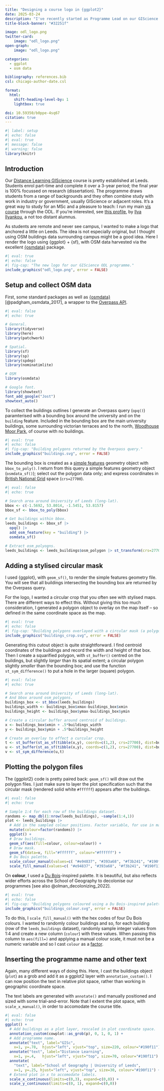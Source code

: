 ```yaml
---
title: "Designing a course logo in {ggplot2}"
date: 2025-03-24
description: "I've recently started as Programme Lead on our GIScience Distance Learning MSc. Naturally I spent some time playing around with logos. Here's my attempt using {ggplot2} + {sf}, data via {osmdata}. "
title-block-banner: "#32251f"

image: odl_logo.png
twitter-card: 
    image: "odl_logo.png"
open-graph: 
    image: "odl_logo.png"

categories:
  - ggplot
  - osm data

bibliography: references.bib
csl: chicago-author-date.csl

format:
  html:
    shift-heading-level-by: 1
    lightbox: true

doi: 10.59350/b0ppe-4sq67
citation: true
---
```


```r
#| label: setup
#| echo: false
#| eval: true
#| message: false
#| warning: false
library(knitr)
```

## Introduction

Our [Distance Learning GIScience](https://courses.leeds.ac.uk/d985/geographical-information-science-msc) course is pretty established at Leeds. Students enrol part-time and complete it over a 3-year period; the final year is 100% focussed on research (dissertation). The programme draws students from a range of backgrounds and they often combine study with work in industry or government, usually GIScience or adjacent roles. It's a great way to study for an MSc and a pleasure to teach: I run my main [vis course](../../../../../teaching) through the ODL. If you're interested, see [this profile](https://environment.leeds.ac.uk/geography-masters/dir-record/student-alumni-profiles/1651/ilya-ilyankou), by [Ilya Ilyankou](https://ilyankou.com/), a not too distant alumnus.      

As students are remote and never see campus, I wanted to make a logo that anchored a little on Leeds. The idea is not especially original, but I thought using OSM buildings data surrounding campus might be a good idea. Here I render the logo using {ggplot} + {sf}, with OSM data harvested via the excellent [{osmdata}](https://docs.ropensci.org/osmdata/) package.



```r
#| eval: true
#| echo: false
#| fig-cap: "The new logo for our GIScience ODL programme."
include_graphics("odl_logo.png", error = FALSE)
```

## Setup and collect OSM data

First, some standard packages as well as [{osmdata}](https://docs.ropensci.org/osmdata/) [@padgham_osmdata_2017], a wrapper to the [Overpass API](https://wiki.openstreetmap.org/wiki/Overpass_API).  


```r
#| eval: false
#| echo: true

# General. 
library(tidyverse)
library(here)
library(patchwork)

# Spatial.
library(sf)
library(sp)
library(spdep)
library(nominatimlite)

# OSM
library(osmdata)

# Google font.
library(showtext)
font_add_google("Jost")
showtext_auto()
```


To collect the buildings outlines I generate an Overpass query (`opq()`) paramterised with a bounding box around the university and on the `building` feature. Included in the bounding box are the main university buildings, some surrounding victorian terraces and to the north, [Woodhouse Moor Park](https://en.wikipedia.org/wiki/Woodhouse_Moor), of course with no buildings. 

```r
#| eval: true
#| echo: false
#| fig-cap: "Building polygons returned by the Overpass query."
include_graphics("buildings.svg", error = FALSE)
```


The bounding box is created as a [simple features](https://r-spatial.github.io/sf/) geometry object with `bbox_to_poly()`. I return from this query a simple features geometry object (`osmdata_sf()`); select out the polygon data only; and express coordinates  in [British National Grid](https://en.wikipedia.org/wiki/Ordnance_Survey_National_Grid) space (`crs=27700`).

```r
#| eval: false
#| echo: true

# Search area around University of Leeds (long-lat).
bbox <- c(-1.5692, 53.8014, -1.5451, 53.8157)
bbox_sf <- bbox_to_poly(bbox)

# Get buildings within bbox.
leeds_buildings <- bbox_sf |>
  opq() |>
  add_osm_feature(key = "building") |>
  osmdata_sf() 

# Extract osm_polyogns.
leeds_buildings <- leeds_buildings$osm_polygon |> st_transform(crs=27700)
```


## Adding a stylised circular mask

 I used {ggplot}, with `geom_sf()`, to render the simple features geometry file.  You will see that all buildings intersecting the bounding box are returned by the Overpass query. 
 
 For the logo, I wanted a circular crop that you often see with stylised maps.  There are different ways to effect this. Without giving this too much consideration, I generated a polygon object to overlay on the map itself -- so defined in the same coordinate space as the map. 

```r
#| eval: true
#| echo: false
#| fig-cap: "Building polygons overlayed with a circular mask (a polygon-with-a-hole)."
include_graphics("buildings_crop.svg", error = FALSE)
```


Generating this cutout object is quite straightforward. I find centroid coordinates of the buildings and record the width and height of that box. Then I create a squarified polygon, with `st_buffer()` centred on the buildings, but slightly *larger* than its spatial extent; a circular polygon slightly *smaller* than the bounding box; and use the function `st_sym_difference()` to put a hole in the larger (square) polygon.   

```r
#| eval: false
#| echo: true

# Search area around University of Leeds (long-lat).
# And bbox around osm_polygons.
buildings_box <- st_bbox(leeds_buildings)
buildings_width <- buildings_box$xmax-buildings_box$xmin
buildings_height <- buildings_box$ymax-buildings_box$ymin

# Create a circular buffer around centroid of buildings.
x <- buildings_box$xmin + .5*buildings_width
y <- buildings_box$ymin + .5*buildings_height

# Create an overlay to effect a curcular crop.
t <- st_buffer(st_as_sf(tibble(x,y), coords=c(1,2), crs=27700), dist=buildings_width*.51, endCapStyle="SQUARE")
u <- st_buffer(st_as_sf(tibble(x,y), coords=c(1,2), crs=27700), dist=buildings_width*.42)
v <- st_sym_difference(u,t)
```

## Plotting the polygon files

The {ggplot2} code is pretty paired back: `geom_sf()` will draw out the polygon files. I just make sure to layer the plot specification such that the circular mask (rendered solid white `#ffffff`) appears after the buildings. 

```r
#| eval: false
#| echo: true

# Sample 1:4 for each row of the buildings dataset.
randoms <- map_dbl(1:nrow(leeds_buildings), ~sample(1:4,1))
plot <- leeds_buildings |>
  # Add in the sampled colour positions. Factor variable, for use in manual scale.
  mutate(colour=factor(randoms)) |>
  ggplot() +
  # Draw buildings.
  geom_sf(aes(fill=colour, colour=colour)) +
  # Draw mask.
  geom_sf(data=v, fill="#ffffff", colour="#ffffff") +
  # Du Bois palette.
  scale_colour_manual(values=c( "#e94837", "#393a68", "#f3b241", "#190f11"), guide="none") +
  scale_fill_manual(values=c( "#e94837", "#393a68", "#f3b241", "#190f11"), guide="none") 
```


On **colour**,  I used a [Du Bois](https://www.smithsonianmag.com/history/first-time-together-and-color-book-displays-web-du-bois-visionary-infographics-180970826/)-inspired palette. It is beautiful, but also reflects wider efforts across the School of Geography to decolonise our programmes [see also @olman_decolonizing_2022]. 

```r
#| eval: true
#| echo: false
#| fig-cap: "Building polygons coloured using a Du Bois-inspired palette."
include_graphics("buildings_colour.svg", error = FALSE)
```

To do this, I `scale_fill_manual()` with the hex codes of four Du Bois colours.  I wanted to randomly colour buildings and so, for each building (row of the `leeds_buildings` dataset), randomly sample integer values from 1:4 and create a new column (`colour`) with these values. When passing this column to `aes(fill=)` and applying a manual colour scale, it must not be a numeric variable and so I cast `colour` as a [factor](https://r4ds.had.co.nz/factors.html).

## Inserting the programme name and other text

Again, many different ways of doing this. Here, I cast the  buildings object (`plot`) as a grob and add it as a ggplot2 layer with `annotation_custom()`. I can now position the text in relative plot space, rather than working in geographic coordinate space. 

The text labels are generated with `annotate()` and manually positioned and sized with some trial-and-error. Note that I extent the plot space, with `scale_x_manual()`, in order to accomodate the course title. 

```r
#| eval: false
#| echo: true
ggplot() +
  # Add buildings as a plot layer, rescaled in plot coordinate space.
  annotation_custom(cowplot::as_grob(p), 0, 1, 0, 1) +
  # Add programme name.
  annotate("text", label="GISc",
    x=1, y=.78,  hjust="left", vjust="top", size=220, colour="#190f11") +
  annotate("text", label="Distance Learning", 
    x=1, y=.4,   hjust="left", vjust="top", size=70, colour="#190f11") +
  annotate(
    "text", label="School of Geography | University of Leeds",  
    x=1, y=.25, hjust="left", vjust="top", size=30, colour="#190f11") +
  # Extend plot in x to accomodate labels.
  scale_x_continuous(limits=c(0,3), expand=c(0,0)) +
  scale_y_continuous(limits=c(0, 1), expand=c(0,0)) 
```